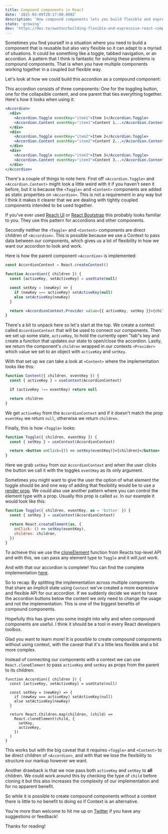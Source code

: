 ```yaml
---
title: Compound components in React
date: '2021-03-09T20:17:00.000Z'
description: 'How compound components lets you build flexible and expressive React components'
state: 'growing'
dev: 'https://dev.to/awnton/building-flexible-and-expressive-react-components-4gjd'
---
```



Sometimes you find yourself in a situation where you need to build a component that is reusable but also very flexible so it can adapt to a myriad of situations. It could be something like a toggle, tabbed navigation, or an accordion. A pattern that I think is fantastic for solving these problems is <Confettis>compound components</Confettis>. That is when you have multiple components working together in a coupled but flexible way.

Let's look at how we could build this accordion as a compound component:

<AccordionExample />

This accordion consists of three components: One for the toggling button, one for the collapsible content, and one parent that ties everything together. Here's how it looks when using it:

```jsx
<Accordion>
  <div>
    <Accordion.Toggle eventKey="item1">Item 1</Accordion.Toggle>
    <Accordion.Content eventKey="item1">Content 1...</Accordion.Content>
  </div>
  <div>
    <Accordion.Toggle eventKey="item2">Item 2</Accordion.Toggle>
    <Accordion.Content eventKey="item2">Content 2...</Accordion.Content>
  </div>
  <div>
    <Accordion.Toggle eventKey="item3">Item 3</Accordion.Toggle>
    <Accordion.Content eventKey="item3">Content 3...</Accordion.Content>
  </div>
</Accordion>
```

There's a couple of things to note here. First off `<Accordion.Toggle>` and `<Accordion.Content>` might look a little weird with it if you haven't seen it before, but it is because the `<Toggle>` and `<Content>` components are added as static properties on `<Accordion>`. This is not a requirement in any way but I think it makes it clearer that we are dealing with tightly coupled components intended to be used together.

<Callout>

If you've ever used [Reach UI](https://reach.tech/) or [React Bootstrap](https://react-bootstrap.github.io/) this probably looks familiar to you. They use this pattern for accordions and other components.

</Callout>

Secondly neither the `<Toggle>` and `<Content>` components are direct children of `<Accordion>`. This is possible because we use a Context to pass data between our components, which gives us a lot of flexibility in how we want our accordion to look and work.

Here is how the parent component `<Accordion>` is implemented:

```jsx
const AccordionContext = React.createContext()

function Accordion({ children }) {
  const [activeKey, setActiveKey] = useState(null)

  const setKey = (newKey) => {
    if (newKey === activeKey) setActiveKey(null)
    else setActiveKey(newKey)
  }

  return <AccordionContext.Provider value={{ activeKey, setKey }}>{children}</AccordionContext.Provider>
}
```

There's a bit to unpack here so let's start at the top. We create a context called `AccordionContext` that will be used to connect our components. Then we set up some state, `activeKey`, to hold the currently open "tab"s key and create a function that updates our state to open/close the accordion. Lastly, we return the component's `children` wrapped in our contexts `<Provider>` which value we set to an object with `activeKey` and `setKey`.

With that set up we can take a look at `<Content>` where the implementation looks like this:

```jsx
function Content({ children, eventKey }) {
  const { activeKey } = useContext(AccordionContext)

  if (activeKey !== eventKey) return null

  return children
}
```

We get `activeKey` from the `AccordionContext` and if it doesn't match the prop `eventKey` we return `null`, otherwise we return `children`.

Finally, this is how `<Toggle>` looks:

```jsx
function Toggle({ children, eventKey }) {
  const { setKey } = useContext(AccordionContext)

  return <button onClick={() => setKey(eventKey)}>{children}</button>
}
```

Here we grab `setKey` from our `AccordionContext` and when the user clicks the button we call it with the toggles `eventKey` as its only argument.

<Extracurricular title="Give the user more control of <Toggle>">

Sometimes you might want to give the user the option of what element the toggle should be and one way of adding that flexibility would be to use a [render prop](/render-props). We could also use another pattern where you can control the element type with a prop. Usually this prop is called `as`. In our example it would look like this:

```jsx
function Toggle({ children, eventKey, as = 'button' }) {
  const { setKey } = useContext(AccordionContext)

  return React.createElement(as, {
    onClick: () => setKey(eventKey),
    children: children,
  })
}
```

To achieve this we use the [cloneElement](https://reactjs.org/docs/react-api.html#cloneelement) function from Reacts top-level API and with this, we can pass any element type to `Toggle` and it will _just work_.

</Extracurricular>

And with that our accordion is complete! You can find the complete implementation [here](https://github.com/anton-g/blog/blob/master/content/blog/compound-components-in-react/components/Accordion.js).

So to recap: By splitting the implementation across multiple components that share an implicit state using `Context` we've created a more expressive and flexible API for our accordion. If we suddenly decide we want to have the accordion buttons below the content we only need to change the usage and not the implementation. This is one of the biggest benefits of compound components.

Hopefully this has given you some insight into why and when compound components are useful. I think it should be a tool in every React developers toolbox.

<Extracurricular title="Compound components without React context?">

Glad you want to learn more! It is possible to create compound components without using context, with the caveat that it's a little less flexible and a bit more complex.

Instead of connecting our components with a context we can use `React.cloneElement` to pass `activeKey` and `setKey` as props from the parent to its children:

```jsx{9-14}
function Accordion({ children }) {
  const [activeKey, setActiveKey] = useState(null)

  const setKey = (newKey) => {
    if (newKey === activeKey) setActiveKey(null)
    else setActiveKey(newKey)
  }

  return React.Children.map(children, (child) =>
    React.cloneElement(child, {
      setKey,
      activeKey,
    })
  )
}
```

This works but with the big caveat that it requires `<Toggle>` and `<Content>` to be direct children of `<Accordion>`, and with that we lose the flexibility to structure our markup however we want.

Another drawback is that we now pass both `activeKey` and `setKey` to **all** children. We could work around this by checking the type of `child` before cloning it but this also increases the complexity of our implementation and for no apparent benefit.

So while it is possible to create compound components without a context there is little to no benefit to doing so if Context is an alternative.

</Extracurricular>

You're more than welcome to hit me up on [Twitter](https://twitter.com/awnton) if you have any suggestions or feedback!

Thanks for reading!
